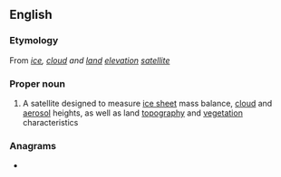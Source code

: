 ==English==

===Etymology===
From ''[[ice]], [[cloud]] and [[land]] [[elevation]] [[satellite]]''

===Proper noun===
{{wikipedia}}
{{en-proper noun}}

# A satellite designed to measure [[ice sheet]] mass balance, [[cloud]] and [[aerosol]] heights, as well as land [[topography]] and [[vegetation]] characteristics

===Anagrams===
* {{anagrams|en|a=aceist|EISCAT|Stacie|caesti}}